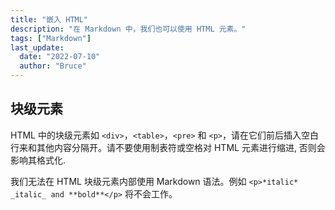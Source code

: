 ```yaml
---
title: "嵌入 HTML"
description: "在 Markdown 中，我们也可以使用 HTML 元素。"
tags: ["Markdown"]
last_update:
  date: "2022-07-10"
  author: "Bruce"
---
```



## 块级元素

HTML 中的块级元素如 `<div>`，`<table>`，`<pre>` 和 `<p>`，请在它们前后插入<TH>空白行</TH>来和其他内容分隔开。请不要使用<TH>制表符</TH>或<TH>空格</TH>对 HTML 元素进行缩进, 否则会影响其格式化.

我们<TH>无法在 HTML 块级元素内部使用 Markdown 语法</TH>。例如 `<p>*italic* _italic_ and **bold**</p>` 将不会工作。
